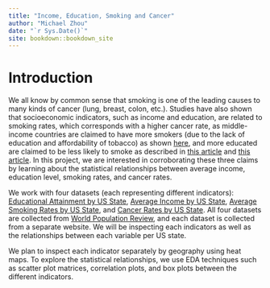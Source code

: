 ```yaml
--- 
title: "Income, Education, Smoking and Cancer"
author: "Michael Zhou"
date: "`r Sys.Date()`"
site: bookdown::bookdown_site
---
```


# Introduction

We all know by common sense that smoking is one of the leading causes to many kinds of cancer (lung, breast, colon, etc.). Studies have also shown that socioeconomic indicators, such as income and education, are related to smoking rates, which corresponds with a higher cancer rate, as middle-income countries are claimed to have more smokers (due to the lack of education and affordability of tobacco) as shown [here](https://www.youtube.com/watch?v=QBht72_PA-4), and more educated are claimed to be less likely to smoke as described in [this article](https://truthinitiative.org/research-resources/targeted-communities/economics-tobacco-what-education-and-income-tell-us-about) and [this article](https://journals.lww.com/oncology-times/fulltext/2014/06250/cdc_data__cigarette_smoking_by_education_level_and.26.aspx). In this project, we are interested in corroborating these three claims by learning about the statistical relationships between average income, education level, smoking rates, and cancer rates. 

We work with four datasets (each representing different indicators): [Educational Attainment by US State](https://worldpopulationreview.com/state-rankings/educational-attainment-by-state),  [Average Income by US State](https://worldpopulationreview.com/state-rankings/average-income-by-state ), [Average Smoking Rates by US State](https://worldpopulationreview.com/state-rankings/smoking-rates-by-state ), and [Cancer Rates by US State](https://worldpopulationreview.com/state-rankings/cancer-rates-by-state ). All four datasets are collected from [World Population Review](https://worldpopulationreview.com/), and each dataset is collected from a separate website. We will be inspecting each indicators as well as the relationships between each variable per US state. 

We plan to inspect each indicator separately by geography using heat maps. To explore the statistical relationships, we use EDA techniques such as scatter plot matrices, correlation plots, and box plots between the different indicators. 